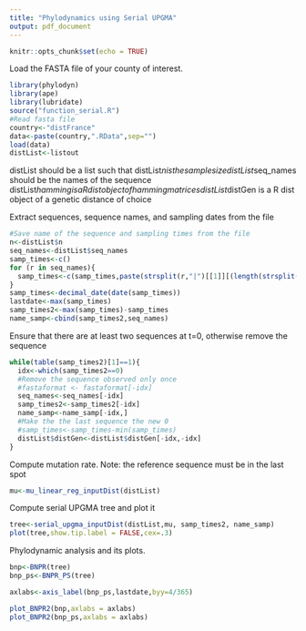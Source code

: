 ```yaml
---
title: "Phylodynamics using Serial UPGMA"
output: pdf_document
---
```


```r
knitr::opts_chunk$set(echo = TRUE)
```

Load the FASTA file of your county of interest. 
```r
library(phylodyn)
library(ape)
library(lubridate)
source("function_serial.R")
#Read fasta file
country<-"distFrance"
data<-paste(country,".RData",sep="")
load(data)
distList<-listout
```

distList should be a list such that
distList$n is the sample size
distList$seq_names should be the names of the sequence
distList$hamming is a R dist object of hamming matrices
distList$distGen is a R dist object of a genetic distance of choice

Extract sequences, sequence names, and sampling dates from the file
```r
#Save name of the sequence and sampling times from the file
n<-distList$n
seq_names<-distList$seq_names
samp_times<-c()
for (r in seq_names){
  samp_times<-c(samp_times,paste(strsplit(r,"|")[[1]][(length(strsplit(r,"|")[[1]])-9):length(strsplit(r,"|")[[1]])],collapse =""))
}
samp_times<-decimal_date(date(samp_times))
lastdate<-max(samp_times)
samp_times2<-max(samp_times)-samp_times
name_samp<-cbind(samp_times2,seq_names)
```

Ensure that there are at least two sequences at t=0, otherwise remove the sequence
```r
while(table(samp_times2)[1]==1){
  idx<-which(samp_times2==0)
  #Remove the sequence observed only once
  #fastaformat <- fastaformat[-idx]
  seq_names<-seq_names[-idx]
  samp_times2<-samp_times2[-idx]
  name_samp<-name_samp[-idx,]
  #Make the the last sequence the new 0
  #samp_times<-samp_times-min(samp_times)
  distList$distGen<-distList$distGen[-idx,-idx]
}
```

Compute mutation rate. Note: the reference sequence must be in the last spot
```r
mu<-mu_linear_reg_inputDist(distList)
```

Compute serial UPGMA tree and plot it
```r
tree<-serial_upgma_inputDist(distList,mu, samp_times2, name_samp)
plot(tree,show.tip.label = FALSE,cex=.3)
```




Phylodynamic analysis and its plots.
```r
bnp<-BNPR(tree)
bnp_ps<-BNPR_PS(tree)

axlabs<-axis_label(bnp_ps,lastdate,byy=4/365)

plot_BNPR2(bnp,axlabs = axlabs)
plot_BNPR2(bnp_ps,axlabs = axlabs)
```

